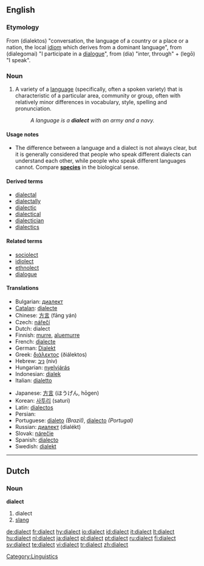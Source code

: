 ==English==
{{wikipedia}}
===Etymology===
From {{AGr.}} '''{{polytonic|[[διάλεκτος]]}}''' (dialektos) "conversation, the language of a country or a place or a nation, the local [[idiom]] which derives from a dominant language", from '''{{polytonic|[[διαλέγομαι]]}}''' (dialegomai) "I participate in a [[dialogue]]", from '''{{polytonic|[[διά]]}}''' (dia) "inter, through" + '''{{polytonic|[[λέγω]]}}''' (legō) "I speak".

===Noun===
{{en-noun}}

# A variety of a [[language]] (specifically, often a spoken variety) that is characteristic of a particular area, community or group, often with relatively minor differences in vocabulary, style, spelling and pronunciation.
#: ''A language is a '''dialect''' with an army and a navy.''

====Usage notes====
* The difference between a language and a dialect is not always clear, but it is generally considered that people who speak different dialects can understand each other, while people who speak different languages cannot.  Compare '''[[species]]''' in the biological sense.

====Derived terms====
* [[dialectal]]
* [[dialectally]]
* [[dialectic]]
* [[dialectical]]
* [[dialectician]]
* [[dialectics]]

====Related terms====
* [[sociolect]]
* [[idiolect]]
* [[ethnolect]]
* [[dialogue]]

====Translations====
{{trans-top|variety of a language}}
* Bulgarian: [[диалект]] {{m}}
* [[Catalan]]: [[dialecte]] {{m}}
* Chinese: [[方言]] (fāng yán)
* Czech: [[nářečí]] {{n}}
* Dutch: dialect {{n}}
* Finnish: [[murre]], [[aluemurre]]
* French: [[dialecte]] {{m}}
* German: [[Dialekt]] {{m}}
* Greek: [[διάλεκτος]] (ðiálektos) {{f}}
* Hebrew: [[ניב]] (niv) {{m}}
* Hungarian: [[nyelvjárás]]
* Indonesian: [[dialek]]
* Italian: [[dialetto]] {{m}}
{{trans-mid}}
* Japanese: [[方言]] (ほうげん, hōgen)
* Korean: [[사투리]] (saturi)
* Latin: [[dialectos]] {{f}}
* Persian: {{FAchar|[[لحجه]]}}
* Portuguese: [[dialeto]] ''(Brazil)'', [[dialecto]] ''(Portugal)''
* Russian: [[диалект]] (dialékt) {{m}}
* Slovak: [[nárečie]] {{n}}
* Spanish: [[dialecto]] {{m}}
* Swedish: [[dialekt]] {{c}}
{{trans-bottom}}

----

==Dutch==

===Noun===
'''dialect''' {{n}}

# dialect
# [[slang]]

[[Category:Linguistics]]

[[de:dialect]]
[[fr:dialect]]
[[hy:dialect]]
[[io:dialect]]
[[id:dialect]]
[[it:dialect]]
[[lt:dialect]]
[[hu:dialect]]
[[nl:dialect]]
[[ja:dialect]]
[[pl:dialect]]
[[pt:dialect]]
[[ru:dialect]]
[[fi:dialect]]
[[sv:dialect]]
[[te:dialect]]
[[vi:dialect]]
[[tr:dialect]]
[[zh:dialect]]